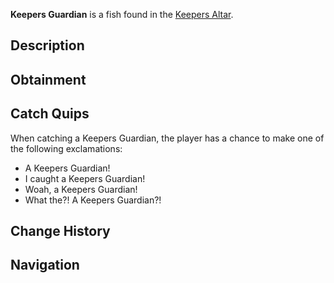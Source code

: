 {{FishInfobox
|image          = Keepers Guardian.png
|rarity         = Rare
|sea            = First Sea
|location       = [[Keepers Altar]]
|sublocation    = 
|sources        = Fishing Rod
|radar_location = 
|xp             = 120
|weather        = Rain
|time           = 
|season         = Winter
|bait           = Worm
|base_weight    = 40
|base_value     = 250
|weight_range   = 20
|base_chance    = 15
|base_resil     = 25
}}
'''Keepers Guardian''' is a {{Rarity|Rare}} fish found in the [[Keepers Altar]].

== Description ==
{{Description|Whilst it is named the 'Keepers Guardian', they are actually friendly creatures! The Guardian can sense peoples intentions, and will only become violent when they notice someone with a harmful intention to it or the Keepers Altar.|Bestiary Entry}}

== Obtainment ==
{{Description|Found in Keepers Altar.|Bestiary Hint}}
{{Fish Availability|
Keepers Altar
|top_rods      = 
Krampus's Rod\435682.86\369535.1;
Magma Rod\424511.51\360059.84;
Leviathan's Fang Rod\393060.96\316794.89;
Plastic Rod\364659.29\309251.3;
Free Spirit Rod\360221.36\313961.56;
Fast Rod\218262.23\352253.11;
Trident Rod\334676.35\291697.05;
Astralhook Rod\290012.29\189736.4;
Ethereal Prism Rod\289986.17\190528.7;
No-Life Rod\278870.64\209211.99;
Seraphic Rod\278712.45\190635.78;
Challenger's Rod\263642.84\187519.63;
Rod Of The Forgotten Fang\260155.22\183143.83;
Blazebringer Rod\241669.27\177697.62;
Rod Of The Depths\232943.31\165583.41;
Rod Of The Exalted One\230299.32\165089.69;
Zeus Rod\227541.39\167565.36;
Verdant Shear Rod\224093.4\167587.15;
Depthseeker Rod\205588.27\155765.61;
Avalanche Rod\184958.83\140325.22;
Volcanic Rod\177301.22\132819.96;
Steady Rod\58829.37\52010.84
|recommended   = Trident Rod
}}

== Catch Quips ==
When catching a Keepers Guardian, the player has a chance to make one of the following exclamations:
* A Keepers Guardian!
* I caught a Keepers Guardian!
* Woah, a Keepers Guardian!
* What the?! A Keepers Guardian?!

== Change History ==
{{Change History|{{subst:Current Version}}}}

== Navigation ==
{{Fish Navbox|Keepers Altar}}